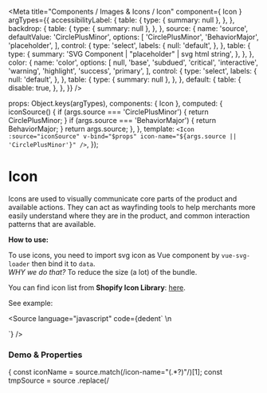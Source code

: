 

<Meta
  title="Components / Images &amp; Icons / Icon"
  component={ Icon }
  argTypes={{
    accessibilityLabel: {
      table: {
        type: { summary: null },
      },
    },
    backdrop: {
      table: {
        type: { summary: null },
      },
    },
    source: {
      name: 'source',
      defaultValue: 'CirclePlusMinor',
      options: [
        'CirclePlusMinor',
        'BehaviorMajor',
        'placeholder',
      ],
      control: {
        type: 'select',
        labels: {
          null: 'default',
        },
      },
      table: {
        type: {
          summary: 'SVG Component | "placeholder" | svg html string',
        },
      },
    },
    color: {
      name: 'color',
      options: [
        null,
        'base',
        'subdued',
        'critical',
        'interactive',
        'warning',
        'highlight',
        'success',
        'primary',
      ],
      control: {
        type: 'select',
        labels: {
          null: 'default',
        },
      },
      table: {
        type: {
          summary: null
        },
      },
    },
    default: {
      table: {
        disable: true,
      },
    },
  }}
/>

  props: Object.keys(argTypes),
  components: { Icon },
  computed: {
    iconSource() {
      if (args.source === 'CirclePlusMinor') {
        return CirclePlusMinor;
      }
      if (args.source === 'BehaviorMajor') {
        return BehaviorMajor;
      }
      return args.source;
    },
  },
  template: `<Icon :source="iconSource" v-bind="$props" icon-name="${args.source || 'CirclePlusMinor'}" />`,
});

# Icon

Icons are used to visually communicate core parts of the product and available actions.
They can act as wayfinding tools to help merchants more easily understand where they are in the product,
and common interaction patterns that are available.

**How to use:**

To use icons, you need to import svg icon as Vue component by `vue-svg-loader` then bind it to `data`.<br/>
*WHY we do that?* To reduce the size (a lot) of the bundle.

You can find icon list from **Shopify Icon Library**: [here](https://polaris-icons.shopify.com/).

See example:

<Source
  language="javascript"
  code={dedent`
  <template>
    <Icon :source="iconCirclePlusMinor" />
  </template>\n
  <script>
  \/\/ Change \`CirclePlusMinor\` to icon name from Shopify Icon Library
  \/\/ OR if you config \`vue-svg-loader\` in vue.config.js
  \/\/ import CirclePlusMinor from '@shopify/polaris-icons/dist/svg/CirclePlusMinor.svg';\n
    data() {
      return {
        iconCirclePlusMinor: CirclePlusMinor,
      };
    },
  };
  </script>
  `}
/>

### **Demo & Properties**

<Canvas>
  <Story
    name="Icon"
    parameters={{
      docs: {
        transformSource: (source) => {
          const iconName = source.match(/icon-name="(.*?)"/)[1];
          const tmpSource = source
            .replace(/<template>/, '')
            .replace(/<\/template>/, '')
            .replace(/icon-name=".*?"/, '')
            .replace(/source='(.*)'/, `source="icon${iconName}"`);
          if (iconName === 'placeholder') {
            return tmpSource;
          }
          const fullSource = dedent`
            data() {
              return {
                icon${iconName}: ${iconName},
              };
            },
          ${tmpSource}
          `;
          return fullSource;
        },
      },
    }}
  >
    {Template.bind({})}
  </Story>
</Canvas>

<ArgsTable story="Icon" />
